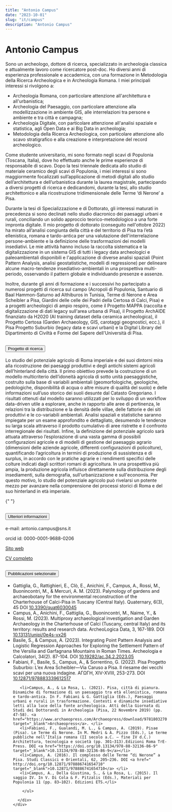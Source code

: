 ```yaml
---
title: "Antonio Campus"
date: "2023-10-01"
slug: "it/campus"
description: "Antonio Campus"
---
```


# Antonio Campus

Sono un archeologo, dottore di ricerca, specializzato in archeologia classica e attualmente lavoro come ricercatore post-doc. Ho diversi anni di esperienza professionale e accademica, con una formazione in Metodologia della Ricerca Archeologica e in Archeologia Romana. I miei principali interessi si rivolgono a:

- Archeologia Romana, con particolare attenzione all'architettura e all'urbanistica;
- Archeologia del Paesaggio, con particolare attenzione alla modellizzazione in ambiente GIS, alle interrelazioni tra persone e ambiente e tra città e campagna;
- Archeologia Digitale, con particolare attenzione all'analisi spaziale e statistica, agli Open Data e ai Big Data in archeologia;
- Metodologia della Ricerca Archeologica, con particolare attenzione allo scavo stratigrafico e alla creazione e interpretazione del record archeologico.

Come studente universitario, mi sono formato negli scavi di Populonia (Toscana, Italia), dove ho effettuato anche le prime esperienze di responsabile di scavo. Dopo la tesi triennale dedicata allo studio di materiale ceramico degli scavi di Populonia, i miei interessi si sono maggiormente focalizzati sull’applicazione di metodi digitali allo studio dell’architettura e dell’urbanistica durante la laurea magistrale, partecipando a diversi progetti di ricerca e dedicandomi, durante la tesi, allo studio architettonico e alla ricostruzione tridimensionale delle Terme ‘di Nerone’ a Pisa.

Durante la tesi di Specializzazione e di Dottorato, gli interessi maturati in precedenza si sono declinati nello studio diacronico dei paesaggi urbani e rurali, conciliando un solido approccio teorico-metodologico a una forte impronta digitale. Il mio progetto di dottorato (conseguito nell'ottobre 2022) ha mirato all’analisi congiunta della città e del territorio di Pisa tra l’età ellenistica, romana e tardo-antica per una valutazione dell'interrelazione persone-ambiente e la definizione delle trasformazioni dei modelli insediativi. Le mie attività hanno incluso la raccolta sistematica e la digitalizzazione in un sistema GIS di tutti i legacy data archeologici e paleoambientali disponibili e l'applicazione di diverse analisi spaziali (Point Pattern Analysis, analisi geostatistiche, modelli di regressione) per delineare alcune macro-tendenze insediativo-ambientali in una prospettiva multi-periodo, osservando il pattern globale e individuando presenze e assenze.

Inoltre, durante gli anni di formazione e i successivi ho partecipato a numerosi progetti di ricerca sul campo (Acropoli di Populonia, Santuario di Baal Hammon-Saturno ad Althiburos in Tunisia, Terme di Nerone e Area Scheibler a Pisa, Giardini delle celle dei Padri della Certosa di Calci, Pisa) e a progetti archeologici di ampio respiro, come il Progetto MAPPA (raccolta e digitalizzazione di dati legacy sull'area urbana di Pisa), il Progetto ArchAIDE finanziato da H2020 (AI training dataset della ceramica archeologica), il Progetto Certosa (Garden Archaeology, GIS, carotaggi geognostici, ecc.), il Pisa Progetto Suburbio (legacy data e scavi urbani) e la Digital Library del Dipartimento di Civiltà e Forme del Sapere dell'Università di Pisa.

<div class="accordion my-5" id="accordionExample">
  <div class="accordion-item">
    <h2 class="accordion-header" id="headingOne">
      <button
        class="accordion-button"
        type="button"
        data-bs-toggle="collapse"
        data-bs-target="#collapseOne"
        aria-expanded="true"
        aria-controls="collapseOne"
      >
        Progetto di ricerca
      </button>
    </h2>
    <div
      id="collapseOne"
      class="accordion-collapse collapse show"
      aria-labelledby="headingOne"
      data-bs-parent="#accordionExample"
    >
      <div class="accordion-body">
        <p>
       Lo studio del potenziale agricolo di Roma imperiale e dei suoi dintorni mira alla ricostruzione dei paesaggi produttivi e degli antichi sistemi agricoli dell’hinterland della città. Il primo obiettivo prevede la costruzione di un modello multicriterio dell’idoneità agricola di sotto unità paesaggistiche, costruito sulla base di variabili ambientali (geomorfologiche, geologiche, pedologiche, disponibilità di acqua o altre misure di qualità del suolo) e delle informazioni sull’uso storico dei suoli desunte dal Catasto Gregoriano. I risultati ottenuti dal modello saranno utilizzati per lo sviluppo di un workflow data-driven utile a esplorare, anche in rapporto alle aree di pertinenza, le relazioni tra la distribuzione e la densità delle villae, delle fattorie e dei siti produttivi e le co-variabili ambientali. Analisi spaziali e statistiche saranno impiegate per un esame approfondito e dettagliato, desumendo le tendenze su larga scala attraverso il prodotto cumulativo di aree ristrette e il confronto interregionale dei risultati. Infine, la definizione del potenziale agricolo sarà attuata attraverso l’esplorazione di una vasta gamma di possibili configurazioni agricole e di modelli di gestione del paesaggio agrario (dimensioni delle aziende agricole, differenti configurazioni di policolture), quantificando l’agricoltura in termini di produzione di sussistenza e di surplus, in accordo con le pratiche agrarie e i rendimenti specifici delle colture indicati dagli scrittori romani di agricoltura. In una prospettiva più ampia, la produzione agricola influisce direttamente sulla distribuzione degli insediamenti, sulla demografia, sull'urbanizzazione e sull'economia. Per questo motivo, lo studio del potenziale agricolo può rivelarsi un potente mezzo per avanzare nella comprensione dei processi storici di Roma e del suo hinterland in età imperiale.
        </p>
      </div>
    </div>
  </div>

{" "}

<div class="accordion-item">
  <h2 class="accordion-header" id="headingTwo">
    <button
      class="accordion-button collapsed"
      type="button"
      data-bs-toggle="collapse"
      data-bs-target="#collapseTwo"
      aria-expanded="false"
      aria-controls="collapseTwo"
    >
      Ulteriori informazioni
    </button>
  </h2>
  <div
    id="collapseTwo"
    class="accordion-collapse collapse"
    aria-labelledby="headingTwo"
    data-bs-parent="#accordionExample"
  >
    <div class="accordion-body">
      <p>e-mail: antonio.campus@sns.it</p>
      <p>orcid id: 0000-0001-9688-0206</p>
      <p>
        <a
          href="https://pisa.academia.edu/AntonioCampus"
          target="_blank"
          rel="noopener noreferrer"
        >
          Sito web
        </a>
      </p>
      <p>
        <a href="" target="_blank" rel="noopener noreferrer">
          CV completo
        </a>
      </p>
    </div>
  </div>
</div>

  <div class="accordion-item">
    <h2 class="accordion-header" id="headingThree">
      <button
        class="accordion-button collapsed"
        type="button"
        data-bs-toggle="collapse"
        data-bs-target="#collapseThree"
        aria-expanded="false"
        aria-controls="collapseThree"
      >
        Pubblicazioni selezionate
      </button>
    </h2>
    <div
      id="collapseThree"
      class="accordion-collapse collapse"
      aria-labelledby="headingThree"
      data-bs-parent="#accordionExample"
    >
      <div class="accordion-body">
    <ul>
          <li>
          Gattiglia, G., Rattighieri, E., Clò, E., Anichini, F., Campus, A., Rossi, M., Buonincontri, M., & Mercuri, A. M. (2023). Palynology of gardens and archaeobotany for the environmental reconstruction of the Charterhouse of Calci-Pisa in Tuscany (Central Italy). Quaternary, 6(3), 45 DOI <a href="https://doi.org/10.3390/quat6030045" target="_blank">10.3390/quat6030045</a>
          </li>
          <li>
Campus, A., Anichini, F., Gattiglia, G., Buonincontri, M., Naime, Y., & Rossi, M. (2023). Multiproxy archaeological investigation and Garden Archaeology in the Charterhouse of Calci (Tuscany, central Italy) and its territory: results and research data. ArcheoLogica Data, 3, 167-189. DOI <a href="https://doi.org/10.13131/unipi/0e4s-vx26" target="_blank">10.13131/unipi/0e4s-vx26</a>
          </li>
          <li>
   Basile, S., & Campus, A. (2023). Integrating Point Pattern Analysis and Logistic Regression Approaches for Exploring the Settlement Pattern of the Versilia and Garfagnana Mountains in Roman Times. Archeologia e Calcolatori, 34(2). 87-104. DOI <a href="https://doi.org/10.19282/ac.34.2.2023.05" target="_blank">10.19282/ac.34.2.2023.05</a>
          </li>
          <li>Fabiani, F., Basile, S., Campus, A., & Sorrentino, G. (2022). Pisa Progetto Suburbio: L’ex Area Scheibler—Via Caruso a Pisa. Il riesame dei vecchi scavi per una nuova indagine. ΑΓΩΓΗ, XIV-XVIII, 253-273. DOI <a href="https://doi.org/10.12871/978883339612517" target="_blank">10.12871/978883339612517</a></li>
       
       <li>Campus, A., & La Rosa, L. (2021). Pisa, città di pianura. Dinamiche di formazione di un paesaggio tra età ellenistica, romana e tardo-antica. In F. Fabiani & G. Gattiglia (Eds.), Paesaggi urbani e rurali in trasformazione. Contesti e dinamiche insediative letti alla luce della fonte archeologica. Atti della Giornata di Studi dei Dottorandi in Archeologia (Pisa, 22 Novembre 2019) (pp. 47-58). <a href="https://www.archaeopress.com/Archaeopress/download/9781803270968" target="_blank">Archaeopress</a>. </li>
       <li>Fabiani, F., Gualandi, M. L., & Campus, A. (2019). Pisae (Pisa). Le Terme di Nerone. In M. Medri & A. Pizzo (Eds.), Le terme pubbliche nell’Italia romana (II secolo a.C. – fine IV d.C.) Architettura, tecnologia e società (pp. 301–313).Edizioni Roma TrE-Press. DOI <a href="https://doi.org/10.13134/978-88-32136-86-9" target="_blank">10.13134/978-88-32136-86-9</a></li>
       <li>Campus, A. (2016). Il complesso delle Terme “di Nerone” a Pisa. Studi Classici e Orientali, 62, 205–236. DOI <a href=" http://doi.org/10.12871/978886741654710" target="_blank">10.12871/978886741654710</a> </li>
       <li>Campus, A., Della Giustina, S., & La Rosa, L. (2015). Il saggio IV. In V. Di Cola & F. Pitzalis (Eds.), Materiali per Populonia 11 (pp. 83–102). Edizioni ETS.</li>
       
        </ul>

      </div>
    </div>

  </div>
</div>
